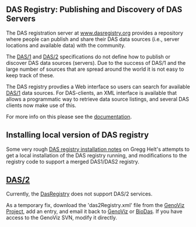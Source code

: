 ==DAS Registry: Publishing and Discovery of DAS Servers==

The DAS registration server at [http://www.dasregistry.org www.dasregistry.org]
provides a repository where people can publish and share their DAS data sources (i.e., server locations and available data) with the community. 

The [[DAS/1]] and [[DAS/2]] specifications do not define how to publish or discover DAS data sources (servers). Due to the success of DAS/1 and the large number of sources that are spread around the world it is not easy
to keep track of these.

The DAS registry provdies a Web interface so users can search for available [[DAS/1]] data sources. For DAS-clients, an XML interface is available that allows a programmatic way to retrieve data source listings, and several DAS clients now make use of this.

For more info on this please see the [http://www.dasregistry.org/help_scripting.jsp documentation].

==Installing local version of DAS registry==
Some very rough [[DAS registry installation notes]] on Gregg Helt's attempts to get a local installation of the DAS registry running, and modifications to the registry code to support a merged DAS1/DAS2 registry.

== [[DAS/2]] ==

Currently, the [http://www.dasregistry.org DasRegistry] does not support DAS/2 services.

As a temporary fix, download the 'das2Registry.xml' file from the [http://genoviz.svn.sourceforge.net/viewvc/genoviz/trunk/das2_server/resources/ GenoViz Project], add an entry, and email it back to [mailto:genoviz-devel@lists.sourceforge.net  GenoViz] or [mailto:das@biodas.org BioDas]. If you have access to the GenoViz SVN, modify it directly.